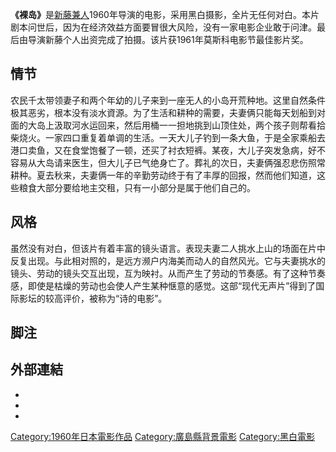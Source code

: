 {{unreferenced|time=2010-07-08T01:51:50+00:00}}
'''《裸岛》'''是[[新藤兼人|新藤兼人]]1960年导演的电影，采用黑白摄影，全片无任何对白。本片剧本问世后，因为在经济效益方面要冒很大风险，没有一家电影企业敢于问津。最后由导演新藤个人出资完成了拍摄。该片获1961年莫斯科电影节最佳影片奖。

==情节==
农民千太带领妻子和两个年幼的儿子来到一座无人的小岛开荒种地。这里自然条件极其恶劣，根本没有淡水資源。为了生活和耕种的需要，夫妻俩只能每天划船到对面的大岛上汲取河水运回来，然后用桶一一担地挑到山顶住处，两个孩子则帮看拾柴烧火。一家四口重复着单调的生活。一天大儿子钓到一条大鱼，于是全家乘船去港口卖鱼，又在食堂饱餐了一顿，还买了衬衣短裤。某夜，大儿子突发急病，好不容易从大岛请来医生，但大儿子已气绝身亡了。葬礼的次日，夫妻俩强忍悲伤照常耕种。夏去秋来，夫妻俩一年的辛勤劳动终于有了丰厚的回报，然而他们知道，这些粮食大部分要给地主交租，只有一小部分是属于他们自己的。

==风格==
虽然没有对白，但该片有着丰富的镜头语言。表现夫妻二人挑水上山的场面在片中反复出现。与此相对照的，是远方濒户内海美而动人的自然风光。它与夫妻挑水的镜头、劳动的镜头交互出现，互为映衬。从而产生了劳动的节奏感。有了这种节奏感，即使是枯燥的劳动也会使人产生某种惬意的感觉。这部“现代无声片”得到了国际影坛的较高评价，被称为“诗的电影”。

== 脚注 ==

<references/>

== 外部連結 ==
* {{IMDb title}}
* {{Rotten Tomatoes}}
* {{Douban}}

{{DEFAULTSORT:Hadaka no shima}}
[[Category:1960年日本電影作品|Category:1960年日本電影作品]]
[[Category:廣島縣背景電影|Category:廣島縣背景電影]]
[[Category:黑白電影|Category:黑白電影]]